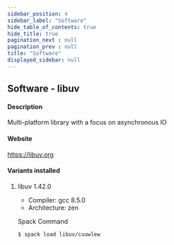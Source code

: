 ```yaml
---
sidebar_position: 4
sidebar_label: "Software"
hide_table_of_contents: true
hide_title: true
pagination_next : null
pagination_prev : null
title: "Software"
displayed_sidebar: null
---
```


## Software - libuv


#### Description
Multi-platform library with a focus on asynchronous IO

#### Website
https://libuv.org

#### Variants installed

1. libuv 1.42.0

    - Compiler: gcc 8.5.0
    - Architecture: zen

    Spack Command
    ```bash
    $ spack load libuv/cuuwlew
    ```
